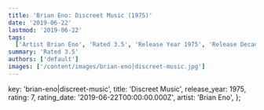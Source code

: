 ```yaml
---
title: 'Brian Eno: Discreet Music (1975)'
date: '2019-06-22'
lastmod: '2019-06-22'
tags:
  ['Artist Brian Eno', 'Rated 3.5', 'Release Year 1975', 'Release Decade 1970']
summary: 'Rated 3.5'
authors: ['default']
images: ['/content/images/brian-eno|discreet-music.jpg']
---
```


  key: 'brian-eno|discreet-music',
  title: 'Discreet Music',
  release_year: 1975,
  rating: 7,
  rating_date: '2019-06-22T00:00:00.000Z',
  artist: 'Brian Eno',
};

<MusicRating data={data} />
